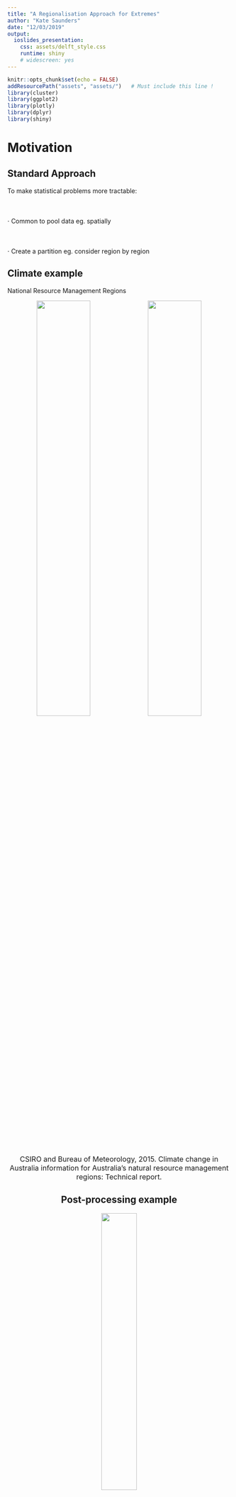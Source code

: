 ```yaml
---
title: "A Regionalisation Approach for Extremes"
author: "Kate Saunders"
date: "12/03/2019"
output: 
  ioslides_presentation:
    css: assets/delft_style.css
    runtime: shiny
    # widescreen: yes
---
```

  
<style>
  .fullslide img {
    margin-top: -85px;
    margin-left: -60px;
    width: 900px; 
    height: 700px;
  }
</style>
  
```r
knitr::opts_chunk$set(echo = FALSE)
addResourcePath("assets", "assets/")   # Must include this line !
library(cluster)
library(ggplot2)
library(plotly)
library(dplyr)
library(shiny)
```

# Motivation

## Standard Approach

To make statistical problems more tractable:
  <br>
  <br>
  <br>
  <br>
  $\cdot$ Common to pool data eg. spatially
<br>
  <br>
  <br>
  <br>
  $\cdot$ Create a partition eg. consider region by region

## Climate example

National Resource Management Regions

<center>
<img src= "talk_img/NRM_sub_clusters.png" width = 49%>
<img src= "talk_img/NRM_super_clusters.png" width = 49%>
  
<font size="3">
CSIRO and Bureau of Meteorology, 2015. Climate change in Australia information for Australia's natural resource management regions: Technical report.
</font>

## Post-processing example

<center>
<img src= "talk_img/aerial_post_processing.png" width = 40%>
</center>
<br>
<font size="3">
Whan, Kirien, and Maurice Schmeits. "Comparing area probability forecasts of (extreme) local precipitation using parametric and machine learning statistical postprocessing methods." Monthly Weather Review 146.11 (2018): 3651-3673.</font>


## Question 

<br><br><br><br><br>
<font color="2292B5">**How should partition regions for the analysis of extremes?** </font> 

## Application

```r
wdir = paste(getwd(), "data", sep = "/")
mainland_df = readRDS(paste(wdir, "mainland_df.rds", sep =  "/"))
tas_df = readRDS(paste(wdir, "tas_df.rds", sep =  "/"))
coords = readRDS(paste(wdir, "region_coords.rds", sep = "/")) %>%
dplyr::bind_rows()
station_plot <- ggplot(data = coords) +
geom_point(aes(x = longitude, y = latitude), size = 0.2, alpha = 0.5) +
geom_path(data = mainland_df, aes(x = Long, y =Lat)) +
geom_path(data = tas_df, aes(x = Long, y =Lat)) +
xlab("Longitude") +
ylab("Latitude") +
ggtitle("Station Locations") +
coord_fixed() +
theme_bw()
station_plot
```
<font color="2292B5">**Create regions that are likely to experience similar impacts** </font>

## Regionalisation

<center>
<img src= "talk_img/aus_regionalisation.png" width = 70%>

<font color="2292B5">**These regions can then inform our statistical analysis** </font>

## Outline 

<font color="2292B5">**1. Regionalisation** </font>

* Clustering
* Dependence of bivariate extremes
* Practicalities
* Classification

<font color="2292B5">**2. Visualise spatial dependence** </font>

* Max-stable processes

<!-- <font color="2292B5">**3. Spatial post-processing** </font> -->


# Regionalisation

## Clustering Distance

<br><br>
<font color="2292B5">**Require:**</font> Measure of closeness between two locations<br/ >
<br><br>
<font color="2292B5">**Want:**</font> Form clusters based on extremal dependence<br/ >
<br><br>
<font color="2292B5">**Solution:**</font> The F-madogram distance</br>

<br><br><br><br>
<font size="3">
Bernard, Elsa, et al. "Clustering of maxima: Spatial dependencies among heavy rainfall in France." Journal of Climate 26.20 (2013): 7929-7937.
</font>

## F-madogram distance

<font color="2292B5">$$d(x_i, x_j) = \tfrac{1}{2} \mathbb{E} \left[ \left| F_i(M_{x_i}) - F_j(M_{x_j}) \right| \right]$$</font>
where
<font color="2292B5">$M_{x_i}$</font> is the annual maximum rainfall at location
<font color="2292B5">$x_i \in \mathbb{R}^2$</font> and <font color="2292B5">$F_i$</font> is the distribution function of
<font color="2292B5">$M_{x_i}$</font>.

<br>
<font color="2292B5"> **Advantages:** </font>

* Only use the raw block (annual) maxima
* No information about climate or topography
* Non-parametric estimation (fast)

<br>
<font size="3">
Cooley, D., Naveau, P. and Poncet, P., 2006. Variograms for spatial max-stable random fields. In Dependence in probability and statistics (pp. 373-390). Springer, New York, NY.
</font>

<div class="notes">
- In spatial statistics normally we have a notion of how close two things are using the variogram
- For heavy-tail distribution (problem) variance isn't finite
- Fmadogram gets aroudn this by using distribution funcitons
- Estiamte this distance non-parametrically
- Just going to consider hte clustering in terms of hte dependence
</div>
  
## Extremal Coefficient
  
For <font color="2292B5">$M_{x_i}$</font> and
<font color="2292B5">$M_{x_j}$</font> with common Fréchet marginals is
<font color="2292B5">$$\mathbb{P}\left( M_{x_i} \leq z, M_{x_j} \leq z \right) = \left[\mathbb{P}(M_{x_i}\leq z)\mathbb{P}(M_{x_i}\leq z)) \right]^{\tfrac{1}{2}\theta(x_i - x_j)}. %= \exp\left(\dfrac{-\theta(h)}{z}\right),$$</font>
  where <font color="2292B5">$\theta(x_i - x_j)$</font> is the extremal coefficient and the range of <font color="2292B5">$\theta(x_i - x_j)$ is $[1 , 2]$</font>.

Can express the F-madogram as:
  <font color="2292B5">
  $$d(x_i, x_j) = \dfrac{\theta(x_i - x_j) - 1}{2(\theta(x_i - x_j) + 1)},$$</font>
  so the range of <font color="2292B5">$d(x_i, x_j)$</font> is <font color="2292B5">$[0 , 1/6]$</font>.

<div class="notes">
  - Extremal coefficient is a measure for parital dependence
- Using it for clustering, means our clsuters will have a natural interpretation
- Importnat to note the range (talk about that again in a little bit)
</div>
  
## Clustering
<br><br>
$\checkmark$ Distance

<br><br><br>
  $?$ Algorithm

## K-Medoids Clustering and PAM

1. Randomly select an initial set of <font color="2292B5">$K$</font> stations. These are the set of the initial medoids.
2. Assign each station, <font color="2292B5">$x_i$</font>, to its closest medoid, <font color="2292B5">$m_k$</font>, based on the F-madogram distance.
3. For each cluster, <font color="2292B5">$C_k$</font>, update the medoid according to
<font color="2292B5">
  $$m_k = \mathop{\mathrm{argmin}}\limits_{x_i \in C_k} \sum_{x_j \in C_k} d(x_i, x_j).$$</font>
  4. Repeat steps 2. -- 4. until the medoids are no longer updated.

<br>
  <font size="3">Kaufman, L. and Rousseeuw, P.J., 1990. Partitioning around medoids (PAM). Finding groups in data: an introduction to cluster analysis, pp.68-125.</font>
  
## Example: Southwest Western Australia
  
```r

plot_coords = readRDS(paste(wdir, "plot_coords.rds", sep =  "/"))
text.type.large <- element_text(size = 12)
text.type.small <- element_text(size = 11)

gg_color_hue <- function(n) {
  hues = seq(15, 375, length = n + 1)
  hcl(h = hues, l = 65, c = 100)[1:n]
}

plot_coords <- plot_coords %>%
  mutate(temp = if_else(distance_type == plot_coords$distance_type[1],
                        T, F)) %>%
  mutate(cluster_id = cluster_id + temp*10) %>%
  mutate(cluster_id = if_else(cluster_id == 12, 1, cluster_id)) %>%
  mutate(cluster_id = if_else(cluster_id == 11, 3, cluster_id)) %>%
  mutate(cluster_id = if_else(cluster_id == 15, 2, cluster_id)) %>%
  mutate(cluster_id = if_else(cluster_id == 17, 4, cluster_id)) %>%
  mutate(cluster_id = if_else(cluster_id == 13, 7, cluster_id)) %>%
  mutate(cluster_id = if_else(cluster_id == 16, 5, cluster_id)) %>%
  mutate(cluster_id = if_else(cluster_id == 14, 6, cluster_id))

plot_title = "K-medoids clustering"

cluster_plot <- ggplot() +
  geom_point(data = plot_coords %>% 
               filter(distance_type == plot_coords$distance_type[1]),
             aes(x = longitude, y = latitude,
                 col = as.factor(cluster_id),
                 shape = as.factor(cluster_id%%6),
                 key = cluster_id), size = 0.8) + #,
  # group = distance_type)) +
  coord_fixed() +
  # facet_wrap(~distance_type, ncol = 2) +
  geom_path(data = mainland_df, aes(x = Long, y = Lat)) +
  geom_path(data = tas_df, aes(x = Long, y = Lat)) +
  scale_x_continuous(limits = range(plot_coords$longitude) + c(-0.1, 0.1)) +
  scale_y_continuous(limits = range(plot_coords$latitude) + c(-0.1, 0.1)) +
  scale_color_manual(values = gg_color_hue(10)[c(1,2,3,4,5,6,7, rep(8,2))]) + 
  # red, orange, #brown, # green, #lightgreen, #light blue, #blue
  theme_bw() +
  xlab("Longitude") +
  ylab("Latitude") +
  ggtitle(plot_title) +
  theme(legend.position = "none",
        legend.text = text.type.small,
        strip.text.x = text.type.large,
        axis.text = text.type.small,
        plot.title = text.type.large,
        axis.title = text.type.large)

ggplotly(cluster_plot, source = "select", tooltip = c("key"))
```

## Example

Consider the <font color="2292B5"> $\max \{ \| x_i - x_j \|, 2\}$</font> as the clustering distance.
```r
set.seed(1)
cap = 2
theta = seq(0, 2*pi, length.out = 360)
circle = data.frame(x = cap*cos(theta), y = cap*sin(theta))

# CAP ON DISTANCE
xshift = 7

x0 = rnorm(500, 0, 1)
y0 = rnorm(500, 0, 1)

x1 = x0 + xshift
y1 = y0

x = c(x0,x1)
y = c(y0,y1)

DD = dist(cbind(x,y))
i = which(DD > cap)
DD[i] = cap

pam_clusters = pam(DD, k = 2)

k = 2
cap_df = data.frame(x,y)
cap_df$K = rep(k, nrow(cap_df))
cap_df$cluster_id = pam_clusters$clustering
cap_df$medoids_x = rep(NA, nrow(cap_df))
cap_df$medoids_y = rep(NA, nrow(cap_df))
cap_df$medoids_x[pam_clusters$medoids] = cap_df$x[pam_clusters$medoids]
cap_df$medoids_y[pam_clusters$medoids] = cap_df$y[pam_clusters$medoids]

kmedoids_eg1_plot <- ggplot() +
  geom_point(data = cap_df, aes(x=x, y=y,
                                col = as.factor(pam_clusters$clustering),
                                shape = as.factor(pam_clusters$clustering),
                                text = paste("Cluster ID:", as.factor(pam_clusters$clustering)))) +
  scale_color_manual(values = c("purple", "orange")) +
  geom_point(data = cap_df, aes(x = medoids_x,
                                y = medoids_y),
             col = "black", shape = 20, size = 2) +
  geom_path(aes(x = circle$x, y = circle$y), linetype = "dashed") +
  geom_path(aes(x = circle$x + xshift, y = circle$y), linetype = "dashed") +
  coord_fixed() +
  xlab("") + ylab("") +
  theme_bw() +
  theme(legend.position = "none") +
  ggtitle("Example of K-Medoids showing spurious clustering")

ggplotly(kmedoids_eg1_plot, tooltip = c("text"))

```

## Density example

```r

xshift = 7
x0 = rnorm(1000, 0, 1)
y0 = rnorm(1000, 0, 1)

i = sample(1:length(x0), 100)
x1 = x0[i] + xshift
y1 = y0[i]

x = c(x0,x1)
y = c(y0,y1)

cap = 2
DD = dist(cbind(x,y))
i = which(DD > cap)
DD[i] = cap

pam_clusters_1 = pam(DD, k = 2)

plot_df = data.frame(x,y)
plot_df$K = paste("K = ", c(rep(2, length(x))))
plot_df$cluster_id = c(pam_clusters_1$clustering)
plot_df$medoids_x = rep(NA, nrow(plot_df))
plot_df$medoids_y = rep(NA, nrow(plot_df))
plot_df$medoids_x[pam_clusters_1$medoids] = plot_df$x[pam_clusters_1$medoids]
plot_df$medoids_y[pam_clusters_1$medoids] = plot_df$y[pam_clusters_1$medoids]

density_eg_plot <- ggplot(plot_df) +
  geom_point(aes(x = x, y = y,
                 col = as.factor(cluster_id),
                 shape = as.factor(cluster_id),
                 text = paste("Cluster ID:", as.factor(cluster_id)))) +
  geom_point(aes(x = medoids_x,
                 y = medoids_y),
             col = "black", shape = 20, size = 2) +
  coord_fixed() +
  theme_bw() +
  facet_wrap( ~ K, nrow = 2) +
  theme(legend.position = "none") +
  ggtitle("Station Density Example of K-Medoids")

ggplotly(density_eg_plot, tooltip = c("text"))

```

## Gridded data

* Ensure there are sufficient medoids

<br>
  
  * Spatial density is changed by land-sea and domain boundaries  

<br>
  
  * Tendancy toward clusters of equal size 

<br>
  
  * Clustering is in F-madogram space not Euclidean  

## Hierarchical Clustering

<center>
  <img src= "talk_img/TAS_linkage_average.png" width = 50%>
  </center>
  
  <font color="2292B5">**Linkage Rule:**</font>
  For each pair of clusters, <font color="2292B5">$C_k$</font> and <font color="2292B5">$C_k'$</font>
<!-- , define the distance between the clusters as -->
<font color="2292B5">$$d(C_k, C_{k'}) = \frac{1}{|C_k| |C_{k'}|} \sum_{x_k \in C_k} \sum_{x_{k'} \in C_{k'}} d(x_k, x_{k'}).$$</font>
  
  <!-- ## Hierarchical Clustering -->
  
  <!-- 1. Each station starts in its own cluster -->
  <!-- 2. For each pair of clusters, <font color="2292B5">$C_k$</font> and <font color="2292B5">$C_k'$</font>, define the distance between the clusters as -->
  <!-- <font color="2292B5">$$d(C_k, C_{k'}) = \frac{1}{|C_k| |C_{k'}|} \sum_{x_k \in C_k} \sum_{x_{k'} \in C_{k'}} d(x_k, x_{k'}).$$</font> -->
  <!-- 3. Merge the the clusters with the smallest distance -->
  <!-- 4. Update the distances relative to the new cluster -->
  <!-- 5. Repaet steps 3 - 5, until all points are combined in a single cluster -->
  
## Back to the first example
  
```r

plot_title = "Comparison"

plot_coords = readRDS(paste(wdir, "plot_coords.rds", sep =  "/"))

plot_coords <- plot_coords %>%
  mutate(temp = if_else(distance_type == plot_coords$distance_type[1],  
                        T, F)) %>%
  mutate(cluster_id = cluster_id + temp*10) %>%
  mutate(cluster_id = if_else(cluster_id == 12, 1, cluster_id)) %>%
  mutate(cluster_id = if_else(cluster_id == 11, 3, cluster_id)) %>%
  mutate(cluster_id = if_else(cluster_id == 15, 2, cluster_id)) %>%
  mutate(cluster_id = if_else(cluster_id == 17, 4, cluster_id)) %>%
  mutate(cluster_id = if_else(cluster_id == 13, 7, cluster_id)) %>%
  mutate(cluster_id = if_else(cluster_id == 16, 8, cluster_id)) %>%
  mutate(cluster_id = if_else(cluster_id == 14, 6, cluster_id)) 


cluster_plot1 <- ggplot() +
  geom_point(data = plot_coords,
             aes(x = longitude, y = latitude,
                 col = as.factor(cluster_id),
                 shape = as.factor(cluster_id%%6),
                 group = distance_type), size = 0.8) +
  coord_fixed() +
  facet_wrap(~distance_type, ncol = 2) +
  geom_path(data = mainland_df, aes(x = Long, y = Lat)) +
  geom_path(data = tas_df, aes(x = Long, y = Lat)) +
  scale_x_continuous(limits = range(plot_coords$longitude) + c(-0.1, 0.1)) +
  scale_y_continuous(limits = range(plot_coords$latitude) + c(-0.1, 0.1)) +
  scale_color_manual(values = gg_color_hue(10)[c(1,2,3,4,5,6,7, 8,9,10)]) + 
  theme_bw() +
  xlab("Longitude") +
  ylab("Latitude") +
  ggtitle(plot_title) +
  theme(legend.position = "none",
        legend.text = text.type.small,
        strip.text.x = text.type.large,
        axis.text = text.type.small,
        plot.title = text.type.large,
        axis.title = text.type.large)

# got a bug here - need to find out what it is!!!
# ggplotly(cluster_plot1)
cluster_plot1
```

## Classify

* Classify a station relative to its closest neighbours
* Use a weighted classification $w$-kNN

<center>
  <img src= "talk_img/classification.png" width = 65%>
  
  <div class="notes">
  * clustering is so good not really much need
* Need to be able to classify locations without a station
* Need to be able to identify regional boundaries
</div>
  
## Results
  
```r
shinyAppDir("shiny_apps/region_summary/", 
            options = list(width = "100%", height = 700))
```

## Choosing a cut height
  
  <center>
  <img src= "talk_img/missing_fmado.png" width = 100%>
  </center>
  
  <div class="notes">
  Depends on what you are trying to do?
  
  Lower cut heights ~0.115 stronger dependence

Higher cut heights ~0.133 weaer dependence

Low than 0.1 (very strong dependence, starts to decrease rapidly to zero - clusters become small)

Greater than 0.135 (very week depdence, starts to decrease rapidly to zero - clusters become small)

Depends on the topography as well
</div>
  
## Similar Dependence
  
  <br>
  <br>
  <br>
  <font color="2292B5"> **Where can we assume a common dependence structure for extremes?** </font >

<div class="notes">
* Created this regionalisation
* Used a measure for partial dependence
* How well do we do at creating regions of similar dependence
* Can we assume a similar dependence structure
</div>
  
# Visualising Dependence

## Max-stable Processes
  
<!-- <font color="2292B5"> **Advantages:** </font > -->

  * Extremes in continuous space with dependence <br/>
  <br/>
  * Natural extension from univariate extreme value theory  <br/>
  <br/>
  * Univariate marginal distributions are GEV distributions <br/>
  <br/>
  * Can simulate from these processes

## Max-Stable Definition

Let <font color="2292B5">$\{Z_i\}_{i \geq 1}$</font> be a sequence of independent copies of a stochastic process
<font color="2292B5">$\{ Z(x) : x \in \mathcal{X} \subset \mathbb{R}^2 \}$</font>. <br />
<br />
The process
<font color="2292B5">$Z(x)$</font> is max-stable, if there exist normalising functions,
<font color="2292B5">$\{a_n(x)\} \in \mathbb{R}^+$</font> and
<font color="2292B5">$\{b_n(x)\} \in \mathbb{R}$</font>, such that
<font color="2292B5">$$	Z(x) \stackrel{d}{=} \lim_{n\to\infty} \dfrac{ \max _{i=1,\dots,n} Z_i(x) - b_{n}(x) }{ a_{n}(x) }, \quad x \in \mathcal{X}.$$
</font>
If the limiting process for the partial maxima process exists and is non-degenerate, then it is a max-stable process.

(De Haan 2006)

## Spectral Representation

Any non-degenerate simple max-stable process
<font color="2292B5">$\{ Z(x): x \in \mathcal{X}\}$</font> defined on a compact set <font color="2292B5">$\mathcal{X} \subset \mathbb{R}^2$</font>, with continuous sample paths satisfies
<font color="2292B5">$$	Z(x) \stackrel{d}{=} \max_{i \geq 1} \zeta_i Y_i(x), \quad\quad x \in \mathcal{X}, $$</font>
where <font color="2292B5">$\{\zeta_i: i \geq 1 \}$</font> are points of a Poisson process on
<font color="2292B5">$(0, \infty)$</font> with intensity
<font color="2292B5">$\zeta^{-2}\hbox{d}\zeta$</font>, and
<font color="2292B5">$Y_i$</font> are independent copies of a non-negative stochastic process
<font color="2292B5">$\{Y(x): x\in \mathcal{X}\}$</font> with continuous sample paths such that the
<font color="2292B5">$\mathbb{E}\lbrace Y(x) \rbrace = 1$</font> for all
<font color="2292B5">$x \in \mathcal{X}$</font>.

(De Haan 1984, Schlather 2002)

## Parametric Forms

**Smith Process** (Smith 1990)
<font color="2292B5"> $$Y_i(x) = W(x-U_i; 0, \Sigma), \quad x \in \mathcal{X}$$</font>
where <font color="2292B5">$\mathcal{X} \in \mathbb{R}$</font>, <font color="2292B5"> $W(\cdot, 0, \Sigma)$</font> is the bivaraite Gaussian density, with mean zero and covariance matrix <font color="2292B5">$\Sigma$</font> and 
<font color="2292B5">$U_i$</font> are points of a homogeneous Poisson Process on <font color="2292B5">$\mathbb{R}^2$</font>.

**Extemal-t Process** (Otpiz 2013)
<font color="2292B5"> $$Y_i(x) = g(\nu) \max\{0, W_i(x)\}^\nu, \quad x \in \mathcal{X}$$</font>
where <font color="2292B5">$\nu \geq 1$</font>, <font color="2292B5"> $g(\nu)$</font> normalising constance and <font color="2292B5">$\{W_i(x):x \in \mathcal{X} \}$</font> are indpendent copies of a stationary standard Guassian process with correlation function <font color="2292B5">$\rho(h)$</font>.

## Smith Process (Canonical Example)
  
```r
shinyAppDir("shiny_apps/Maxstable_sim/",
  options = list(width = "100%", height = 700)
)
```

## Max-stable Process

<center>
<img src= "talk_img/unconditional_sims/Fig_UncondSim_10.jpeg" width = 24%>
<img src= "talk_img/unconditional_sims/Fig_UncondSim_7.jpeg" width = 24%>
<img src= "talk_img/unconditional_sims/Fig_UncondSim_8.jpeg" width = 24%>
<img src= "talk_img/unconditional_sims/Fig_UncondSim_9.jpeg" width = 24%>
<img src= "talk_img/unconditional_sims/Fig_UncondSim_1.jpeg" width = 24%>
<img src= "talk_img/unconditional_sims/Fig_UncondSim_3.jpeg" width = 24%>
<img src= "talk_img/unconditional_sims/Fig_UncondSim_4.jpeg" width = 24%>
<img src= "talk_img/unconditional_sims/Fig_UncondSim_5.jpeg" width = 24%>
<!-- <img src= "kate_img/unconditional_sims/Fig_UncondSim_6.jpeg" width = 24%> -->
<!-- <img src= "img/unconditional_sims/legend.png" width = 30%> <br> -->
<br />
<center>
<img src= "talk_img/unconditional_sims/legend.png" width = 30% align = "right">
</center>

<div class="notes">
- Realistic representations of the annual maximum rainfall field
- Create multiple realisations
- Evaluate largest rainfall in this region
- Aggregate extreme rainfall across the region
- Taken from an application in an earlier chapter, modelled influence of ENSO
on the marginal distributions, looked at aggregate measure for rainfall
- Neat maths under the hood here
- Taking the maximum over infinitely many replicates of our stochastic process
</div>
  
## Visualising Dependence
  
* Visualise the partition using elliptical level curves

<br>

* Centre the curve on the centroid of cluster $k$ <font color="2292B5">$\mathbf{c_k}$</font>

<font color="2292B5">
  $$ \mathbb{P}(\| \mathbf{x} - \mathbf{c_k} \| < r) = 1 - \exp \left( \frac{-r^2}{2} \right)$$
  </font>

* Repeat fitting by sampling stations to understand uncertainty

<!-- * Size and direction of ellipses have a natural intepretation in terms dependence -->

## Southwest Western Australia

<center>
  <img src= "talk_img/smith_SWWA_high.jpg" width = 49%>
  </center>
  
## Tasmania
  
  <center>
  <img src= "talk_img/smith_TAS_low.jpg" width = 49%>
  <img src= "talk_img/smith_TAS_high.jpg" width = 49%>
  </center>

## Relevance to post-processing
  
<font size="3">
  Oesting, M., Schlather, M. and Friederichs, P., 2017. Statistical post-processing of forecasts for extremes using bivariate Brown-Resnick processes with an application to wind gusts. Extremes, 20(2), pp.309-332.
</font>
  
<font color="2292B5">**Perfect Prog Approach:**</font>  
Conditionally simulate an ensemble from the fitted max-stable process
<br>

<font color="2292B5">**Assumptions:**</font>   
The fitted statistical model is the truth  
<br>

<font color="2292B5">**Relevance:**</font>   
Need to ensure how we model the dependence is accurate

## Conclusions

* Create a regionalisation of based on extremal dependence

* Highlighted some considerations for clustering

* Used the regionalisation to inform fitting of max-stable models

* Visualised extremal dependence

* Better idea of where a single dependence structure can be assumed

## Future work

* Non-stationary dependence!
  
* Post-processing of compound events: Storm surge and Precipitation

**e.** K.R.Saunders@tudelft.nl

**t.** @katerobsau

**g.** github.com/katerobsau

## {.fullslide}

<center>
  <img src="talk_img/Storm_Vas.jpg">
</center>


## Standard Formulation

Let <font color="2292B5">$X_i$</font> be a sequence of iid random variables, define
<font color="2292B5">$$M_{n} = \max\{X_1, \dots, X_{n}\}.$$</font>

The distribution function of <font color="2292B5">$M_n$</font>  is
<font color="2292B5">$$\mathbb{P}(M_n \leq z) = \mathbb{P}(X_1 \leq z, \dots, X_n \leq z) = \mathbb{P}(X \leq z)^n = F(z)^n,$$</font>
where <font color="2292B5">$F(z)$</font>  is the distribution function of <font color="2292B5">$X$</font> .

Let <font color="2292B5">$z^F$</font>  denote the right endpoint of the support of <font color="2292B5">$F$</font> ,
<font color="2292B5">$$z^F = \sup \{z : F(z) < 1\},$$</font>
then as <font color="2292B5">$n \rightarrow \infty$</font>, <font color="2292B5">$F(z)^n \rightarrow 0$</font> for any <font color="2292B5">$z < z^F$</font>.

## GEV Distribution

If there exists sequences of constants
  <font color="2292B5">$\{a_n\} \in \mathbb{R}^+$</font> and
  <font color="2292B5">$\{b_n\} \in \mathbb{R}$</font>
  such that
<font color="2292B5">$$\mathbb{P} \left\{\dfrac{M_n - b_n}{a_n} \leq z \right \} \rightarrow G(z) \quad\hbox{as}\quad\, n \rightarrow \infty
$$</font>
where
  <font color="2292B5">$G(z)$</font> is a non-degenerate distribution function, then
  <font color="2292B5">$G(z)$</font> is a member of the generalised extreme value (GEV) family
<font color="2292B5">$$
 	G(z) = \exp \left\{ - \left[ 1 + \xi \left(\dfrac{z-\mu}{\sigma}\right) \right]_+^{-1 / \xi} \right\},$$</font>
where
  <font color="2292B5">$[v]_+ = \max \left\lbrace 0,v \right\rbrace$</font>,
  <font color="2292B5">$\mu \in \mathbb{R}$</font>,
  <font color="2292B5">$\sigma \in \mathbb{R}^+$</font> and
  <font color="2292B5">$\xi \in \mathbb{R}$</font>.
  
(Fisher and Tippett 1928, Gnendenko 1943)
\citep{fisher1928limiting, gnedenko1943distribution}

<!-- ## GEV Distribution -->

<!-- Parameters: location is <span style="color:#2292B5"> $\mu$ </span>, scale is <span style="color:#2292B5"> $\sigma$ </span> and the shape is <span style="color:#2292B5"> $\xi$ </span>. -->

<!-- ```{r, echo = FALSE} -->
<!-- shinyAppDir("shiny_apps/GEV_slider/",  -->
<!--   options = list(width = "100%", height = 700) -->
<!--    ) -->
<!-- ``` -->

## Practicalities

<font color="2292B5">**Why approximate the $\mathbb{P}(M_n \leq z)$ by the GEV distribution?**</font>  

<div class="notes">
Key Points:
- Most of the time, we don't have a lot of data
- Estimate the probability of rare events
- So events that we've only seen once or twice, or maybe never at all
- By approximating by the limit distribution, have justification for extrolapolation outside the range of our data
</div>

## Practicalities

<font color="lightgray">**Why approximate the $\mathbb{P}(M_n \leq z)$ by the GEV distribution?**</font>    
<br />  
<br />
<br />
<font color="2292B5">**Rainfall observations aren't independent**</font>  
<br />  
<br />
<br />

## Practicalities

<font color="lightgray">**Why approximate the $\mathbb{P}(M_n \leq z)$ by the GEV distribution?**</font>    
<br />  
<br />
<br />  
<font color="lightgray">**Rainfall observations aren't independent**</font>    
<br />  
<br />
<br /> 
<font color="2292B5">**Rainfall observations aren't identically distributed**</font>  
<!-- Okay - provided data meets conditions preventing long range dependence (Leadbetter 1983)   -->

## Modelling

<font color="2292B5">**Want to make inference about the extremes of a rainfall field**</font><br />
<center>
<img src= "kate_img/unconditional_sims/Fig_UncondSim_2.jpeg" width = 60%><br />
<center>
<img src= "kate_img/unconditional_sims/legend.png" width = 30% align = "right">

<div class="notes">
Want to understand how rainfall impacts a region
Not just point location
Moreover, also need to understand how extreme rainfall will impact locations without a station
Need a model that works in continuous space with dependence
</div>

<script src = "assets/delft.js"></script>  